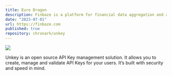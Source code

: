 ```yaml
---
title: Euro Dragon
description: Finbaze is a platform for financial data aggregation and analysis, providing users with powerful tools to access, visualize, and interpret financial information from multiple sources.
date: "2023-07-01"
url: https://finbaze.com
published: true
repository: chronark/unkey
---
```



[![](https://unkey.dev/images/landing/app.png)](https://unkey.dev)

Unkey is an open source API Key management solution. It allows you to create, manage and validate API Keys for your users. It’s built with security and speed in mind.
